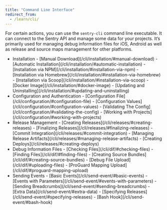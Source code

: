 ```yaml
---
title: "Command Line Interface"
redirect_from:
  - /learn/cli/
---
```


For certain actions, you can use the `sentry-cli` command line executable. It can connect to the Sentry API and manage some data for your projects. It’s primarily used for managing debug information files for iOS, Android as well as release and source maps management for other platforms.

- <Link to="/cli/installation/">Installation</Link>
  - [Manual Download](/cli/installation/#manual-download)
  - [Automatic Installation](/cli/installation/#automatic-installation)
  - [Installation via NPM](/cli/installation/#installation-via-npm)
  - [Installation via Homebrew](/cli/installation/#installation-via-homebrew)
  - [Installation via Scoop](/cli/installation/#installation-via-scoop)
  - [Docker Image](/cli/installation/#docker-image)
  - [Updating and Uninstalling](/cli/installation/#updating-and-uninstalling)
- <Link to="/cli/configuration/">Configuration and Authentication</Link>
  - [Configuration File](/cli/configuration/#configuration-file)
  - [Configuration Values](/cli/configuration/#configuration-values)
  - [Validating The Config](/cli/configuration/#validating-the-config)
  - [Working with Projects](/cli/configuration/#working-with-projects)
- <Link to="/cli/releases/">Release Management</Link>
  - [Creating Releases](/cli/releases/#creating-releases)
  - [Finalizing Releases](/cli/releases/#finalizing-releases)
  - [Commit Integration](/cli/releases/#commit-integration)
  - [Managing Release Artifacts](/cli/releases/#managing-release-artifacts)
  - [Creating Deploys](/cli/releases/#creating-deploys)
- <Link to="/cli/dif/">Debug Information Files</Link>
  - [Checking Files](/cli/dif/#checking-files)
  - [Finding Files](/cli/dif/#finding-files)
  - [Creating Source Bundles](/cli/dif/#creating-source-bundles)
  - [Debug File Upload](/cli/dif/#uploading-files)
  - [ProGuard Mapping Upload](/cli/dif/#proguard-mapping-upload)
- <Link to="/cli/send-event/">Sending Events</Link>
  - [Basic Events](/cli/send-event/#basic-events)
  - [Events with Parameters](/cli/send-event/#events-with-parameters)
  - [Sending Breadcrumbs](/cli/send-event/#sending-breadcrumbs)
  - [Extra Data](/cli/send-event/#extra-data)
  - [Specifying Releases](/cli/send-event/#specifying-releases)
  - [Bash Hook](/cli/send-event/#bash-hook)

